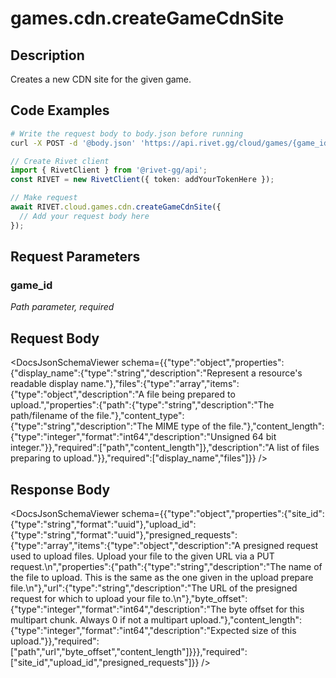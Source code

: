 

# games.cdn.createGameCdnSite

## Description

Creates a new CDN site for the given game.


## Code Examples

<CodeGroup title='Request' tag='POST' label='https://api.rivet.gg/cloud/games/{game_id}/cdn/sites'>

```bash {{ title: 'cURL' }}
# Write the request body to body.json before running
curl -X POST -d '@body.json' 'https://api.rivet.gg/cloud/games/{game_id}/cdn/sites'
```

```ts
// Create Rivet client
import { RivetClient } from '@rivet-gg/api';
const RIVET = new RivetClient({ token: addYourTokenHere });

// Make request
await RIVET.cloud.games.cdn.createGameCdnSite({
  // Add your request body here
});
```

</CodeGroup>


## Request Parameters


### game_id

_Path parameter, required_





## Request Body

<DocsJsonSchemaViewer schema={{"type":"object","properties":{"display_name":{"type":"string","description":"Represent a resource's readable display name."},"files":{"type":"array","items":{"type":"object","description":"A file being prepared to upload.","properties":{"path":{"type":"string","description":"The path/filename of the file."},"content_type":{"type":"string","description":"The MIME type of the file."},"content_length":{"type":"integer","format":"int64","description":"Unsigned 64 bit integer."}},"required":["path","content_length"]},"description":"A list of files preparing to upload."}},"required":["display_name","files"]}} />


## Response Body

<DocsJsonSchemaViewer schema={{"type":"object","properties":{"site_id":{"type":"string","format":"uuid"},"upload_id":{"type":"string","format":"uuid"},"presigned_requests":{"type":"array","items":{"type":"object","description":"A presigned request used to upload files. Upload your file to the given URL via a PUT request.\n","properties":{"path":{"type":"string","description":"The name of the file to upload.  This is the same as the one given in the upload prepare file.\n"},"url":{"type":"string","description":"The URL of the presigned request for which to upload your file to.\n"},"byte_offset":{"type":"integer","format":"int64","description":"The byte offset for this multipart chunk. Always 0 if not a multipart upload."},"content_length":{"type":"integer","format":"int64","description":"Expected size of this upload."}},"required":["path","url","byte_offset","content_length"]}}},"required":["site_id","upload_id","presigned_requests"]}} />

